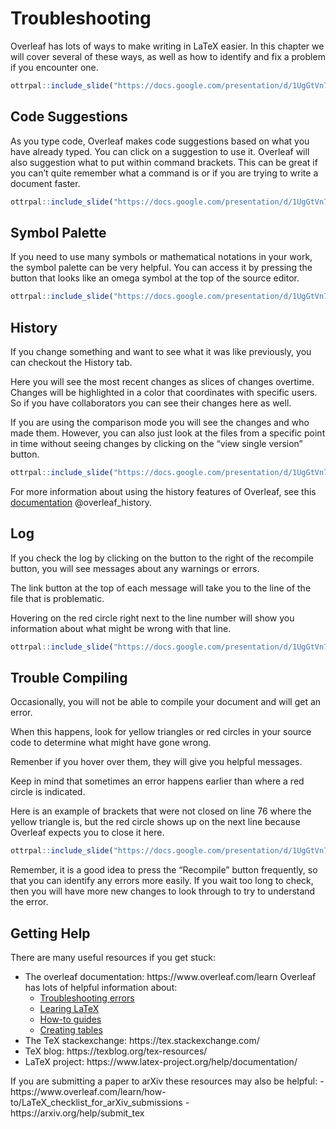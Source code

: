 
# Troubleshooting

Overleaf has lots of ways to make writing in LaTeX easier. In this chapter we will cover several of these ways, as well as how to identify and fix a problem if you encounter one.

```r
ottrpal::include_slide("https://docs.google.com/presentation/d/1UgGtVn7RsqdQ4pJxDk_dueSyREHcH-uWTNAT27E2mG8/edit#slide=id.g1c84a339a79_0_39")
```

## Code Suggestions

As you type code, Overleaf makes code suggestions based on what you have already typed. You can click on a suggestion to use it. Overleaf will also suggestion what to put within command brackets. This can be great if you can't quite remember what a command is or if you are trying to write a document faster.


```r
ottrpal::include_slide("https://docs.google.com/presentation/d/1UgGtVn7RsqdQ4pJxDk_dueSyREHcH-uWTNAT27E2mG8/edit#slide=id.g1c917691280_100_0")
```

## Symbol Palette

If you need to use many symbols or mathematical notations in your work, the symbol palette can be very helpful. You can access it by pressing the button that looks like an omega symbol at the top of the source editor.

```r
ottrpal::include_slide("https://docs.google.com/presentation/d/1UgGtVn7RsqdQ4pJxDk_dueSyREHcH-uWTNAT27E2mG8/edit#slide=id.g1c917691280_100_7")
```


## History

If you change something and want to see what it was like previously, you can checkout the History tab. 

Here you will see the most recent changes as slices of changes overtime. Changes will be highlighted in a color that coordinates with specific users. So if you have collaborators you can see their changes here as well.

If you are using the comparison mode you will see the changes and who made them. However, you can also just look at the files from a specific point in time without seeing changes by clicking on the "view single version" button.

```r
ottrpal::include_slide("https://docs.google.com/presentation/d/1UgGtVn7RsqdQ4pJxDk_dueSyREHcH-uWTNAT27E2mG8/edit#slide=id.g1cc5927a0b3_0_12")
```

For more information about using the history features of Overleaf, see this [documentation](https://www.overleaf.com/learn/latex/Using_the_History_feature) @overleaf_history.

## Log

If you check the log by clicking on the button to the right of the recompile button, you will see messages about any warnings or errors.

The link button at the top of each message will take you to the line of the file that is problematic. 

Hovering on the red circle right next to the line number will show you information about what might be wrong with that line.

```r
ottrpal::include_slide("https://docs.google.com/presentation/d/1UgGtVn7RsqdQ4pJxDk_dueSyREHcH-uWTNAT27E2mG8/edit#slide=id.g1cc5927a0b3_0_17")
```


## Trouble Compiling

Occasionally, you will not be able to compile your document and will get an error. 

When this happens, look for yellow triangles or red circles in your source code to determine what might have gone wrong.

Remenber if you hover over them, they will give you helpful messages. 

Keep in mind that sometimes an error happens earlier than where a red circle is indicated. 

Here is an example of brackets that were not closed on line 76 where the yellow triangle is, but the red circle shows up on the next line because Overleaf expects you to close it here.

```r
ottrpal::include_slide("https://docs.google.com/presentation/d/1UgGtVn7RsqdQ4pJxDk_dueSyREHcH-uWTNAT27E2mG8/edit#slide=id.g1c917691280_100_39")
```

<div class = "warning">
Remember, it is a good idea to press the "Recompile" button frequently, so that you can identify any errors more easily. If you wait too long to check, then you will have more new changes to look through to try to understand the error.
</div>


## Getting Help


There are many useful resources if you get stuck:

- The overleaf documentation: https://www.overleaf.com/learn
Overleaf has lots of helpful information about:
    - [Troubleshooting errors](https://www.overleaf.com/learn/latex/Errors)
    - [Learing LaTeX](https://www.overleaf.com/learn/latex/Learn_LaTeX_in_30_minutes)
    - [How-to guides](https://www.overleaf.com/learn/how-to)
    - [Creating tables](https://www.overleaf.com/learn/latex/Tables)  
- The TeX stackexchange: https://tex.stackexchange.com/
- TeX blog: https://texblog.org/tex-resources/
- LaTeX project: https://www.latex-project.org/help/documentation/

If you are submitting a paper to arXiv these resources may also be helpful:
- https://www.overleaf.com/learn/how-to/LaTeX_checklist_for_arXiv_submissions
- https://arxiv.org/help/submit_tex

